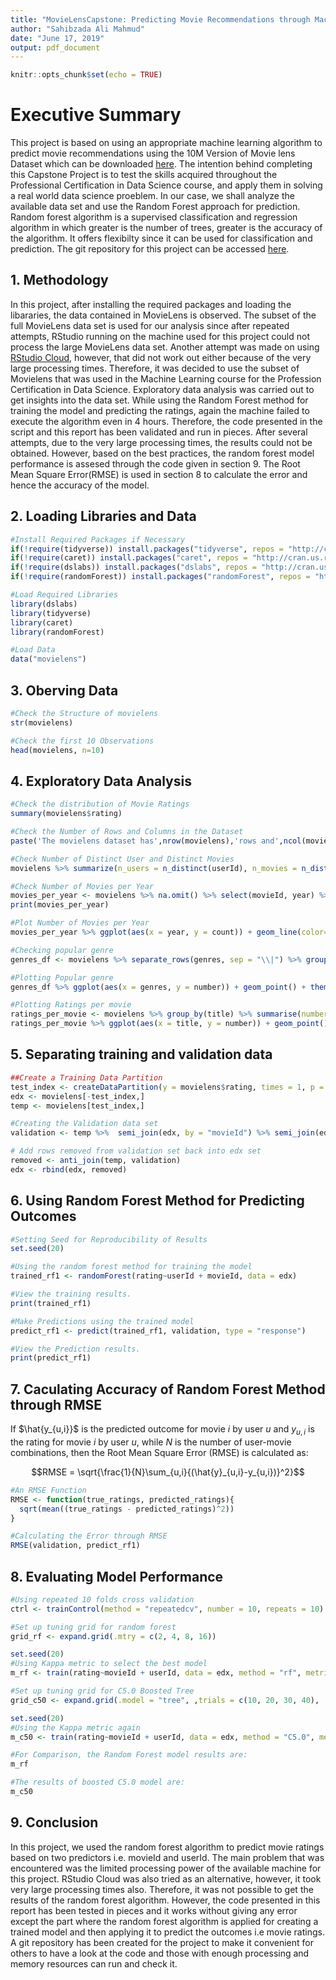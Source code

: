 ```yaml
---
title: "MovieLensCapstone: Predicting Movie Recommendations through Machine Learning"
author: "Sahibzada Ali Mahmud"
date: "June 17, 2019"
output: pdf_document
---
```


```r
knitr::opts_chunk$set(echo = TRUE)
```

# Executive Summary
This project is based on using an appropriate machine learning algorithm to predict movie recommendations using the 10M Version of Movie lens Dataset which can be downloaded [here](https://grouplens.org/datasets/movielens/10m/). The intention behind completing this Capstone Project is to test the skills acquired throughout the Professional Certification in Data Science course, and apply them in solving a real world data science proeblem. In our case, we shall analyze the available data set and use the Random Forest approach for prediction. Random forest algorithm is a supervised classification and regression algorithm in which greater is the number of trees, greater is the accuracy of the algorithm. It offers flexibilty since it can be used for classification and prediction. The git repository for this project can be accessed [here](https://github.com/sahibzadamahmud/MovieLensCapstone).


## 1. Methodology
In this project, after installing the required packages and loading the libararies, the data contained in MovieLens is observed. The subset of the full MovieLens data set is used for our analysis since after repeated attempts, RStudio running on the machine used for this project could not process the large MovieLens data set. Another attempt was made on using [RStudio Cloud](https://rstudio.cloud), however, that did not work out either because of the very large processing times. Therefore, it was decided to use the subset of Movielens that was used in the Machine Learning course for the Profession Certification in Data Science. Exploratory data analysis was carried out to get insights into the data set. While using the Random Forest method for training the model and predicting the ratings, again the machine failed to execute the algorithm even in 4 hours. Therefore, the code presented in the script and this report has been validated and run in pieces. After several attempts, due to the very large processing times, the results could not be obtained. However, based on the best practices, the random forest model performance is assesed through the code given in section 9. The Root Mean Square Error(RMSE) is used in section 8 to calculate the error and hence the accuracy of the model. 


## 2. Loading Libraries and Data

```r
#Install Required Packages if Necessary
if(!require(tidyverse)) install.packages("tidyverse", repos = "http://cran.us.r-project.org")
if(!require(caret)) install.packages("caret", repos = "http://cran.us.r-project.org")
if(!require(dslabs)) install.packages("dslabs", repos = "http://cran.us.r-project.org")
if(!require(randomForest)) install.packages("randomForest", repos = "http://cran.us.r-project.org")

#Load Required Libraries
library(dslabs)
library(tidyverse)
library(caret)
library(randomForest)

#Load Data
data("movielens")
```

## 3. Oberving Data

```r
#Check the Structure of movielens
str(movielens)

#Check the first 10 Observations
head(movielens, n=10)
```

## 4. Exploratory Data Analysis

```r
#Check the distribution of Movie Ratings
summary(movielens$rating)

#Check the Number of Rows and Columns in the Dataset                      
paste('The movielens dataset has',nrow(movielens),'rows and',ncol(movielens),'columns.')

#Check Number of Distinct User and Distinct Movies
movielens %>% summarize(n_users = n_distinct(userId), n_movies = n_distinct(movieId))

#Check Number of Movies per Year
movies_per_year <- movielens %>% na.omit() %>% select(movieId, year) %>% group_by(year) %>% summarise(count = n())
print(movies_per_year) 

#Plot Number of Movies per Year
movies_per_year %>% ggplot(aes(x = year, y = count)) + geom_line(color="blue")

#Checking popular genre
genres_df <- movielens %>% separate_rows(genres, sep = "\\|") %>% group_by(genres) %>% summarise(number = n())# %>% arrange(desc(number))

#Plotting Popular genre
genres_df %>% ggplot(aes(x = genres, y = number)) + geom_point() + theme(axis.text.x = element_text(angle = 90, vjust = 0.5)) 

#Plotting Ratings per movie
ratings_per_movie <- movielens %>% group_by(title) %>% summarise(number = n())
ratings_per_movie %>% ggplot(aes(x = title, y = number)) + geom_point()
```

## 5. Separating training and validation data

```r
##Create a Training Data Partition
test_index <- createDataPartition(y = movielens$rating, times = 1, p = 0.1, list = FALSE)
edx <- movielens[-test_index,]
temp <- movielens[test_index,]

#Creating the Validation data set
validation <- temp %>%  semi_join(edx, by = "movieId") %>% semi_join(edx, by = "userId")

# Add rows removed from validation set back into edx set
removed <- anti_join(temp, validation)
edx <- rbind(edx, removed)
```


## 6. Using Random Forest Method for Predicting Outcomes

```r

#Setting Seed for Reproducibility of Results
set.seed(20)

#Using the random forest method for training the model
trained_rf1 <- randomForest(rating~userId + movieId, data = edx)

#View the training results.
print(trained_rf1) 

#Make Predictions using the trained model
predict_rf1 <- predict(trained_rf1, validation, type = "response")

#View the Prediction results.
print(predict_rf1) 

```


## 7. Caculating Accuracy of Random Forest Method through RMSE

If $\hat{y_{u,i}}$ is the predicted outcome for movie $i$ by user $u$ and ${y_{u,i}}$ is the rating for movie $i$ by user $u$, while $N$ is the number of user-movie combinations, then the Root Mean Square Error (RMSE) is calculated as:

$$RMSE = \sqrt{\frac{1}{N}\sum_{u,i}{(\hat{y}_{u,i}-y_{u,i})}^2}$$

```r
#An RMSE Function
RMSE <- function(true_ratings, predicted_ratings){
  sqrt(mean((true_ratings - predicted_ratings)^2))
}

#Calculating the Error through RMSE
RMSE(validation, predict_rf1)

```

## 8. Evaluating Model Performance

```r
#Using repeated 10 folds cross validation
ctrl <- trainControl(method = "repeatedcv", number = 10, repeats = 10)

#Set up tuning grid for random forest
grid_rf <- expand.grid(.mtry = c(2, 4, 8, 16))

set.seed(20)
#Using Kappa metric to select the best model
m_rf <- train(rating~movieId + userId, data = edx, method = "rf", metric = "Kappa", trControl = ctrl, tuneGrid = grid_rf)

#Set up tuning grid for C5.0 Boosted Tree
grid_c50 <- expand.grid(.model = "tree", ,trials = c(10, 20, 30, 40), .winnow = "FALSE")

set.seed(20)
#Using the Kappa metric again
m_c50 <- train(rating~movieId + userId, data = edx, method = "C5.0", metric = "Kappa", trControl = ctrl, tuneGrid = grid_c50)

#For Comparison, the Random Forest model results are:
m_rf

#The results of boosted C5.0 model are:
m_c50

```

## 9. Conclusion
In this project, we used the random forest algorithm to predict movie ratings based on two predictors i.e. movieId and userId. The main problem that was encountered was the limited processing power of the available machine for this project. RStudio Cloud was also tried as an alternative, however, it took very large processing times also. Therefore, it was not possible to get the results of the random forest algorithm. However, the code presented in this report has been tested in pieces and it works without giving any error except the part where the random forest algorithm is applied for creating a trained model and then applying it to predict the outcomes i.e movie ratings. A git repository has been created for the project to make it convenient for others to have a look at the code and those with enough processing and memory resources can run and check it. 


